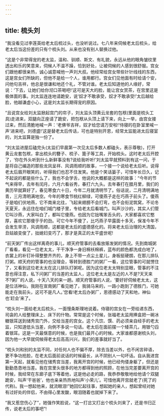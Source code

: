 ```yaml
---
---
---
```

title: 梳头刘
---



“我没看见过李莲英给老太后梳过头，也没听说过。七八年来伺候老太后梳头，给老太后当这份差的只有个梳头刘。从来也没有别人替换过他。

“这是个非常得宠的老太监，温和、驯顺、斯文、有礼貌，永远从他的眼角皱纹里透出和乐的笑意来，伺候人不温不躁，恰到好处，让被伺候的人感到很舒服。宫女们跟他都很亲热，诚心诚意喊他一声刘大叔。他经常给宫女带些针针线线的东西，这是宫女们所缺的，但他不是给一个人，谁用都行。宫女们见他面有时给请个安，问他句吉祥，他总是很谦和地还个礼，不管对谁。老太后知道他的人缘好，常说：‘下去，让她们给你沏口茶喝吧!’这可是天大的脸，能让宫女赏茶，在宫里这是极体面的事。刘太监连连地请跪安，说‘奴才不敢承受，奴才不敢承受!’太后越给脸，他越谦虚小心，这是刘太监长期得宠的原因。

“且说宫女给刘太监掀起宫门的帘子，刘太监头顶黄云龙套的包袱(里面是梳头工具)走进来，双腿向正座请了跪安，把包袱从头顶上请下来，向上一举，由宫女接过来，然后清脆地喊一声：‘老佛爷吉祥，奴才给您请万安啦!’侍寝的在卧室里喊一声‘进来吧，刘德盛!’这是替老太后传话，可也是特别开恩，经常太监能进太后寝室的，刘太监算是独一份了。

“刘太监进屋后磕完头(太监们早晨第一次见太后多数人都磕头，表示尊敬)，打开黄云龙套包袱，拿出梳头的簪子、梳子、篦子等工具，开始梳头。这时老太后开腔了，‘你在外头听到什么新鲜事没有?说给我听听!’刘太监早就预料到有这一问，于是将自己编造的那些龙凤呈祥、风调雨顺的故事，一个接一个说给老太后听。说得老太后眉开眼笑的，听得我们也忍不住发笑。他是个笑话篓子，可惜年长日久，记不起说的都是些什么了，我也不会学舌，他说的大概都是这样的故事：“今年的节气来得早，去年有闰月，六月六看谷秀，春打六九头。去年春打在腊月里，我们的黄历早就算好了，春见寒食六十日，今年二月就清明节了。俗话说，二月清明满地青，三月清明满地空。今年的寒食节桃红柳绿，可傻燕子走在巧燕子前头了。傻燕子是咱们伏地燕，它不南来北往，飞起来翅膀不会打弯，也不会衔泥筑窝，不论冬天夏天，永远住在咱们城门楼子里，专给老太后看城门。叫声沙沙的，其实人们管它叫沙燕，大家叫白了，都叫它傻燕。也因为它拙嘴笨舌头的，大家都喜欢它憨厚，喜欢它那傻乎乎的劲。可它今年不傻了，比巧燕子早露面十多天，保准今年不会发生旱涝，风调雨顺，这都是老太后的盛德感化的。将来老太后治理的大清国，丑姑娘变俊了，拙媳妇变巧了，那才是真正的太平盛世呢!

“前天粥厂传出这样离奇的事儿，顺天府管事的去看放赈发粥的情况。先到南城粥厂看看，看见一位老太太，干干净净一身旧棉袄棉裤，蓝布的颜色都洗成白地了，衣裳上的补钉补得整整齐齐的，身上不带一点尘土星儿，身板挺硬朗，在那儿排队打粥。顺天府的管事的也没理会，等转到德胜门的粥厂一看，这位管事的可就愣住了，又看到这位老太太在这儿排队打粥呢。因为这位老太太特别显眼，管事的不注意也得注意，私下问粥厂的当差的太监人，这位老太太是左近的人不是?天天来不?粥厂的人说，十天八天的来一趟。顺天府管事的人说，‘要好好伺候老太太，这是位活神仙，我刚在宣南粥厂看见她了，我骑马来的，一路小跑到了德胜门，可她能走在我前头，这可不是凡人。’您看!老太后办粥厂，恩德感动了天和地，神仙也‘赶会’来了。

“梳头刘一面给老太后梳头，一面慢条斯理地说着。侍寝的宫女在一旁给递东西，司衾的人给整理床上、床下的什物。常常是这个时候，张福老太监用捧盒把一碗冰糖银耳送到储秀宫门外，交给当差的宫女。这个凡饮、馔、药必须亲自经手的老太监，只知道低头当差，向例不多说一句话。老太后在面前摆一个矮茶几，用银勺舀着银耳。这是一天最惬意的时候，也是我们最开心的时候。大家谁都感谢梳头刘，因为他一大早就伺候得老太后高高兴兴，我们的差事就好当了。

“梳头刘和别的太监不同，对任何人也不偏不厚，除去当差以外，也不闲言碎语，更不争功抢脸，在老太后面前说话的时候最长，从不阴别人一句坏话。自从我进宫第一天起，就看见他在储秀宫当差，我离开宫的时候，他已经佝偻身躯了，但还是勤勤恳恳地当差。我在宫里头很多的地方都得到他的照顾，在他当完差要离开宫的时候，我经常在东廊子底下等着他，这是他必走的路，我恭恭敬敬地给他请个双腿跪安，叫声‘干爸爸’，他也亲亲热热地叫声‘小荣儿’。可惜他离开宫就老了(死了的代称)。我一想起他来，就流眼泪!”她回忆起往事，想起她的亲人，想起曾经对她有过好处的伴侣，不由得心里发酸，眼泪随着也就掉下来了。

“我又惹您伤心了”，她强作笑脸说，“这一打岔又打出个梳头刘来了，还是书归正传，说老太后的事吧”!